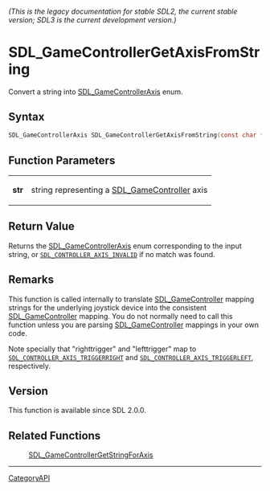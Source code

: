 ====== (This is the legacy documentation for stable SDL2, the current stable version; SDL3 is the current development version.) ======
= SDL_GameControllerGetAxisFromString =

Convert a string into [[SDL_GameControllerAxis]] enum.

== Syntax ==

<syntaxhighlight lang='c'>
SDL_GameControllerAxis SDL_GameControllerGetAxisFromString(const char *str);
</syntaxhighlight>

== Function Parameters ==

{|
|'''str'''
|string representing a [[SDL_GameController]] axis
|}

== Return Value ==

Returns the [[SDL_GameControllerAxis]] enum corresponding to the input
string, or <code>[[SDL_CONTROLLER_AXIS_INVALID]]</code> if no match was
found.

== Remarks ==

This function is called internally to translate [[SDL_GameController]]
mapping strings for the underlying joystick device into the consistent
[[SDL_GameController]] mapping. You do not normally need to call this
function unless you are parsing [[SDL_GameController]] mappings in your own
code.

Note specially that "righttrigger" and "lefttrigger" map to
<code>[[SDL_CONTROLLER_AXIS_TRIGGERRIGHT]]</code> and
<code>[[SDL_CONTROLLER_AXIS_TRIGGERLEFT]]</code>, respectively.

== Version ==

This function is available since SDL 2.0.0.

== Related Functions ==

:[[SDL_GameControllerGetStringForAxis]]

----
[[CategoryAPI]]


